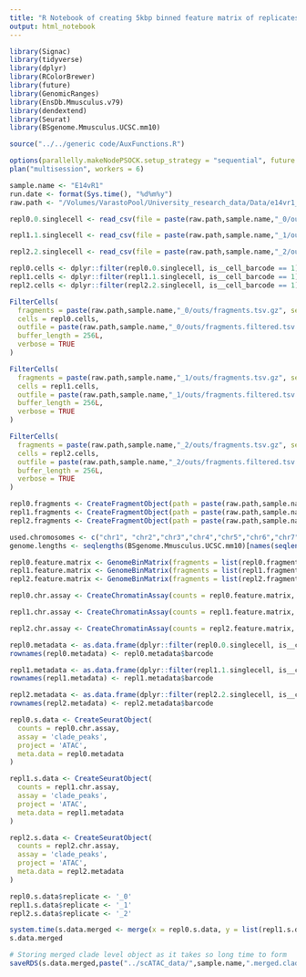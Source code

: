 ```yaml
---
title: "R Notebook of creating 5kbp binned feature matrix of replicates of scATAC 10x results"
output: html_notebook
---
```


```r
library(Signac)
library(tidyverse)
library(dplyr)
library(RColorBrewer)
library(future)
library(GenomicRanges)
library(EnsDb.Mmusculus.v79)
library(dendextend)
library(Seurat)
library(BSgenome.Mmusculus.UCSC.mm10)

source("../../generic code/AuxFunctions.R")
```

```r
options(parallelly.makeNodePSOCK.setup_strategy = "sequential", future.globals.maxSize = 12 * 1024 ^ 3, future.seed=TRUE)
plan("multisession", workers = 6)
```

```r
sample.name <- "E14vR1"
run.date <- format(Sys.time(), "%d%m%y")
raw.path <- "/Volumes/VarastoPool/University_research_data/Data/e14vr1_data/scATAC/"
```

```r
repl0.0.singlecell <- read_csv(file = paste(raw.path,sample.name,"_0/outs/singlecell.csv", sep=""))

repl1.1.singlecell <- read_csv(file = paste(raw.path,sample.name,"_1/outs/singlecell.csv", sep=""))

repl2.2.singlecell <- read_csv(file = paste(raw.path,sample.name,"_2/outs/singlecell.csv", sep=""))

repl0.cells <- dplyr::filter(repl0.0.singlecell, is__cell_barcode == 1) %>% pull(barcode)
repl1.cells <- dplyr::filter(repl1.1.singlecell, is__cell_barcode == 1) %>% pull(barcode)
repl2.cells <- dplyr::filter(repl2.2.singlecell, is__cell_barcode == 1) %>% pull(barcode)

FilterCells(
  fragments = paste(raw.path,sample.name,"_0/outs/fragments.tsv.gz", sep=""),
  cells = repl0.cells,
  outfile = paste(raw.path,sample.name,"_0/outs/fragments.filtered.tsv.gz", sep=""),
  buffer_length = 256L,
  verbose = TRUE
)

FilterCells(
  fragments = paste(raw.path,sample.name,"_1/outs/fragments.tsv.gz", sep=""),
  cells = repl1.cells,
  outfile = paste(raw.path,sample.name,"_1/outs/fragments.filtered.tsv.gz", sep=""),
  buffer_length = 256L,
  verbose = TRUE
)

FilterCells(
  fragments = paste(raw.path,sample.name,"_2/outs/fragments.tsv.gz", sep=""),
  cells = repl2.cells,
  outfile = paste(raw.path,sample.name,"_2/outs/fragments.filtered.tsv.gz", sep=""),
  buffer_length = 256L,
  verbose = TRUE
)

repl0.fragments <- CreateFragmentObject(path = paste(raw.path,sample.name,"_0/outs/fragments.filtered.tsv.gz", sep=""), cells = repl0.cells, validate.fragments = FALSE)
repl1.fragments <- CreateFragmentObject(path = paste(raw.path,sample.name,"_1/outs/fragments.filtered.tsv.gz", sep=""), cells = repl1.cells, validate.fragments = FALSE)
repl2.fragments <- CreateFragmentObject(path = paste(raw.path,sample.name,"_2/outs/fragments.filtered.tsv.gz", sep=""), cells = repl2.cells, validate.fragments = FALSE)
```

```r
used.chromosomes <- c("chr1", "chr2","chr3","chr4","chr5","chr6","chr7","chr8","chr9","chr10","chr11","chr12","chr13","chr14","chr15","chr16","chr17","chr18","chr19")
genome.lengths <- seqlengths(BSgenome.Mmusculus.UCSC.mm10)[names(seqlengths(BSgenome.Mmusculus.UCSC.mm10)) %in% used.chromosomes]

repl0.feature.matrix <- GenomeBinMatrix(fragments = list(repl0.fragments), binsize = 5000, genome = genome.lengths, process_n = 5000)
repl1.feature.matrix <- GenomeBinMatrix(fragments = list(repl1.fragments), binsize = 5000, genome = genome.lengths, process_n = 5000)
repl2.feature.matrix <- GenomeBinMatrix(fragments = list(repl2.fragments), binsize = 5000, genome = genome.lengths, process_n = 5000)
```

```r
repl0.chr.assay <- CreateChromatinAssay(counts = repl0.feature.matrix, fragments = list(repl0.fragments), genome = Seqinfo(genome="mm10"), ranges = StringToGRanges(rownames(repl0.feature.matrix)))

repl1.chr.assay <- CreateChromatinAssay(counts = repl1.feature.matrix, fragments = list(repl1.fragments), genome = Seqinfo(genome="mm10"), ranges = StringToGRanges(rownames(repl1.feature.matrix)))

repl2.chr.assay <- CreateChromatinAssay(counts = repl2.feature.matrix, fragments = list(repl2.fragments), genome = Seqinfo(genome="mm10"), ranges = StringToGRanges(rownames(repl2.feature.matrix)))
```

```r
repl0.metadata <- as.data.frame(dplyr::filter(repl0.0.singlecell, is__cell_barcode == 1))
rownames(repl0.metadata) <- repl0.metadata$barcode

repl1.metadata <- as.data.frame(dplyr::filter(repl1.1.singlecell, is__cell_barcode == 1))
rownames(repl1.metadata) <- repl1.metadata$barcode

repl2.metadata <- as.data.frame(dplyr::filter(repl2.2.singlecell, is__cell_barcode == 1))
rownames(repl2.metadata) <- repl2.metadata$barcode

repl0.s.data <- CreateSeuratObject(
  counts = repl0.chr.assay,
  assay = 'clade_peaks',
  project = 'ATAC',
  meta.data = repl0.metadata
)

repl1.s.data <- CreateSeuratObject(
  counts = repl1.chr.assay,
  assay = 'clade_peaks',
  project = 'ATAC',
  meta.data = repl1.metadata
)

repl2.s.data <- CreateSeuratObject(
  counts = repl2.chr.assay,
  assay = 'clade_peaks',
  project = 'ATAC',
  meta.data = repl2.metadata
)
```

```r
repl0.s.data$replicate <- '_0'
repl1.s.data$replicate <- '_1'
repl2.s.data$replicate <- '_2'

system.time(s.data.merged <- merge(x = repl0.s.data, y = list(repl1.s.data, repl2.s.data), add.cell.ids = c("_0","_1", "_2")))
s.data.merged

# Storing merged clade level object as it takes so long time to form
saveRDS(s.data.merged,paste("../scATAC_data/",sample.name,".merged.clade.phase.",run.date,".Rds", sep=""))
```